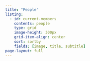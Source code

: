 ```yaml
---
title: "People"
listing:
  - id: current-members
    contents: people
    type: grid
    image-height: 300px
    grid-item-align: center
    sort: sortby
    fields: [image, title, subtitle]
page-layout: full
---
```


:::{#current-members}
:::
